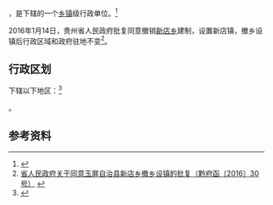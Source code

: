 {{中国乡级行政区|52/06/22/200/000}}

'''{{PAGENAMEBASE}}'''，是{{PRC admin/fullname|52/06/22/200/000|3}}下辖的一个[[乡镇|乡镇]]级行政单位。<ref>{{PRC admin/ref sgc|{{PRC admin/parent|52/06/22/200/000}}}}</ref>

2016年1月14日，贵州省人民政府批复同意撤销[[新店乡_(玉屏县)|新店乡]]建制，设置新店镇，撤乡设镇后行政区域和政府驻地不变<ref>[http://www.gzgov.gov.cn/xxgk/zfxxgkpt/szfxxgkml/ztfl/cxjshjbh/201701/t20170106_683903.html 省人民政府关于同意玉屏自治县新店乡撤乡设镇的批复（黔府函〔2016〕30号）] {{Wayback|url=http://www.gzgov.gov.cn/xxgk/zfxxgkpt/szfxxgkml/ztfl/cxjshjbh/201701/t20170106_683903.html |date=20170906040021 }}</ref>。

== 行政区划 ==

{{PAGENAMEBASE}}下辖以下地区：<ref>{{PRC admin/ref sgc|52/06/22/200/000}}</ref>

{{PRC admin/children|52/06/22/200/000}}。

== 参考资料 ==

{{reflist}}

{{行政区划小作品}}
{{PRC admin/navcat|52/06/22/200/000}}
